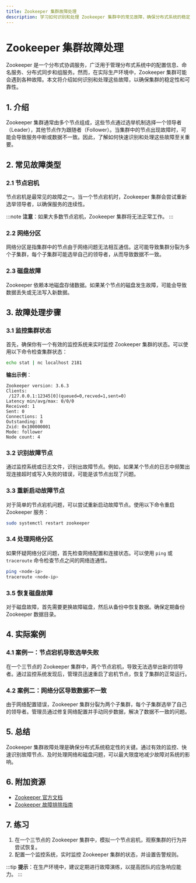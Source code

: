 ```yaml
---
title: Zookeeper 集群故障处理
description: 学习如何识别和处理 Zookeeper 集群中的常见故障，确保分布式系统的稳定性和可靠性。
---
```


# Zookeeper 集群故障处理

Zookeeper 是一个分布式协调服务，广泛用于管理分布式系统中的配置信息、命名服务、分布式同步和组服务。然而，在实际生产环境中，Zookeeper 集群可能会遇到各种故障。本文将介绍如何识别和处理这些故障，以确保集群的稳定性和可靠性。

## 1. 介绍

Zookeeper 集群通常由多个节点组成，这些节点通过选举机制选择一个领导者（Leader），其他节点作为跟随者（Follower）。当集群中的节点出现故障时，可能会导致服务中断或数据不一致。因此，了解如何快速识别和处理这些故障至关重要。

## 2. 常见故障类型

### 2.1 节点宕机

节点宕机是最常见的故障之一。当一个节点宕机时，Zookeeper 集群会尝试重新选举领导者，以确保服务的连续性。

:::note
**注意**：如果大多数节点宕机，Zookeeper 集群将无法正常工作。
:::

### 2.2 网络分区

网络分区是指集群中的节点由于网络问题无法相互通信。这可能导致集群分裂为多个子集群，每个子集群可能选举自己的领导者，从而导致数据不一致。

### 2.3 磁盘故障

Zookeeper 依赖本地磁盘存储数据。如果某个节点的磁盘发生故障，可能会导致数据丢失或无法写入新数据。

## 3. 故障处理步骤

### 3.1 监控集群状态

首先，确保你有一个有效的监控系统来实时监控 Zookeeper 集群的状态。可以使用以下命令检查集群状态：

```bash
echo stat | nc localhost 2181
```

**输出示例**：

```
Zookeeper version: 3.6.3
Clients:
 /127.0.0.1:12345[0](queued=0,recved=1,sent=0)
Latency min/avg/max: 0/0/0
Received: 1
Sent: 0
Connections: 1
Outstanding: 0
Zxid: 0x100000001
Mode: follower
Node count: 4
```

### 3.2 识别故障节点

通过监控系统或日志文件，识别出故障节点。例如，如果某个节点的日志中频繁出现连接超时或写入失败的错误，可能是该节点出现了问题。

### 3.3 重新启动故障节点

对于简单的节点宕机问题，可以尝试重新启动故障节点。使用以下命令重启 Zookeeper 服务：

```bash
sudo systemctl restart zookeeper
```

### 3.4 处理网络分区

如果怀疑网络分区问题，首先检查网络配置和连接状态。可以使用 `ping` 或 `traceroute` 命令检查节点之间的网络连通性。

```bash
ping <node-ip>
traceroute <node-ip>
```

### 3.5 恢复磁盘故障

对于磁盘故障，首先需要更换故障磁盘，然后从备份中恢复数据。确保定期备份 Zookeeper 数据目录。

## 4. 实际案例

### 4.1 案例一：节点宕机导致选举失败

在一个三节点的 Zookeeper 集群中，两个节点宕机，导致无法选举出新的领导者。通过监控系统发现后，管理员迅速重启了宕机节点，恢复了集群的正常运行。

### 4.2 案例二：网络分区导致数据不一致

由于网络配置错误，Zookeeper 集群分裂为两个子集群，每个子集群选举了自己的领导者。管理员通过修复网络配置并手动同步数据，解决了数据不一致的问题。

## 5. 总结

Zookeeper 集群故障处理是确保分布式系统稳定性的关键。通过有效的监控、快速识别故障节点、及时处理网络和磁盘问题，可以最大限度地减少故障对系统的影响。

## 6. 附加资源

- [Zookeeper 官方文档](https://zookeeper.apache.org/doc/current/)
- [Zookeeper 故障排除指南](https://zookeeper.apache.org/doc/current/zookeeperAdmin.html#sc_troubleshooting)

## 7. 练习

1. 在一个三节点的 Zookeeper 集群中，模拟一个节点宕机，观察集群的行为并尝试恢复。
2. 配置一个监控系统，实时监控 Zookeeper 集群的状态，并设置告警规则。

:::tip
**提示**：在生产环境中，建议定期进行故障演练，以提高团队的应急响应能力。
:::